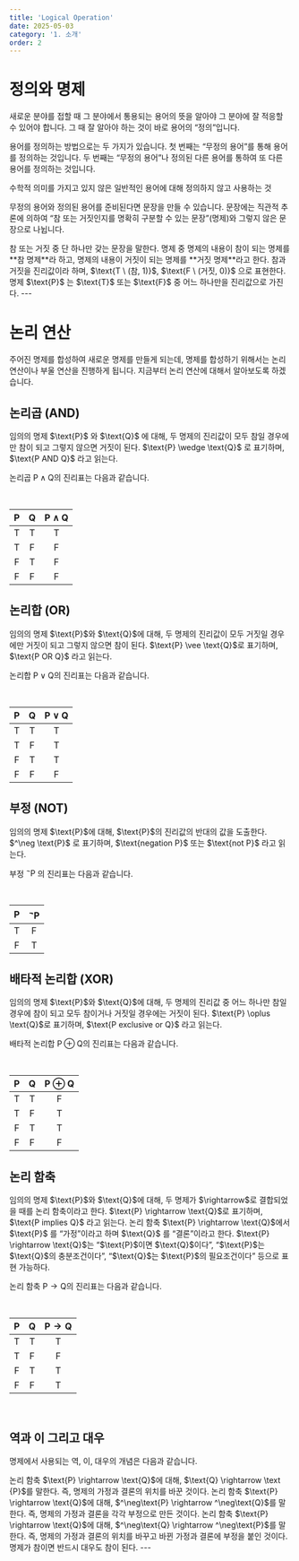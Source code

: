 ```yaml
---
title: 'Logical Operation'
date: 2025-05-03
category: '1. 소개'
order: 2
---
```


# 정의와 명제

새로운 분야를 접할 때 그 분야에서 통용되는 용어의 뜻을 알아야 그 분야에 잘 적응할 수 있어야 합니다. 그 때 잘 알아야 하는 것이 바로 용어의 “정의”입니다.

용어를 정의하는 방법으로는 두 가지가 있습니다. 첫 번째는 “무정의 용어”를 통해 용어를 정의하는 것입니다. 두 번째는 “무정의 용어”나 정의된 다른 용어를 통하여 또 다른 용어를 정의하는 것입니다.

<Callout title="무정의 용어 (정의)">
  수학적 의미를 가지고 있지 않은 일반적인 용어에 대해 정의하지 않고 사용하는 것
</Callout>

무정의 용어와 정의된 용어를 준비된다면 문장을 만들 수 있습니다. 문장에는 직관적 추론에
의하여 “참 또는 거짓인지를 명확히 구분할 수 있는 문장”(명제)와 그렇지 않은 문장으로
나뉩니다.

<Callout title="명제 (정의)">
  참 또는 거짓 중 단 하나만 갖는 문장을 말한다. 명제 중 명제의 내용이 참이 되는
  명제를 **참 명제**라 하고, 명제의 내용이 거짓이 되는 명제를 **거짓 명제**라고
  한다.
</Callout>

<Callout title="진리값 (정의)">
  참과 거짓을 진리값이라 하며, $\text{T \ (참, 1)}$, $\text{F \ (거짓, 0)}$ 으로 표현한다.<br /> 
  명제 $\text{P}$ 는 $\text{T}$ 또는 $\text{F}$ 중 어느 하나만을 진리값으로 가진다.
</Callout>
---

# 논리 연산

주어진 명제를 합성하여 새로운 명제를 만들게 되는데, 명제를 합성하기 위해서는 논리 연산이나 부울 연산을 진행하게 됩니다. 지금부터 논리 연산에 대해서 알아보도록 하겠습니다.

## 논리곱 (AND)

<Callout title="논리곱 (정의)">
  임의의 명제 $\text{P}$ 와 $\text{Q}$ 에 대해, 두 명제의 진리값이 모두 참일 경우에만 참이 되고 그렇지 않으면 거짓이 된다. $\text{P} \wedge \text{Q}$ 로 표기하며, $\text{P AND Q}$ 라고 읽는다.
</Callout>

논리곱 $\text{P} \wedge \text{Q}$의 진리표는 다음과 같습니다.

<br />

| $\text{P}$ | $\text{Q}$ | $\text{P} \wedge \text{Q}$ |
| :--------: | :--------: | :------------------------: |
| $\text{T}$ | $\text{T}$ |         $\text{T}$         |
| $\text{T}$ | $\text{F}$ |         $\text{F}$         |
| $\text{F}$ | $\text{T}$ |         $\text{F}$         |
| $\text{F}$ | $\text{F}$ |         $\text{F}$         |

## 논리합 (OR)

<Callout title="논리합 (정의)">
  임의의 명제 $\text{P}$와 $\text{Q}$에 대해, 두 명제의 진리값이 모두 거짓일 경우에만 거짓이 되고 그렇지 않으면 참이 된다. $\text{P} \vee \text{Q}$로 표기하며, $\text{P OR Q}$ 라고 읽는다.
</Callout>

논리합 $\text{P} \vee \text{Q}$의 진리표는 다음과 같습니다.

<br />

| $\text{P}$ | $\text{Q}$ | $\text{P} \vee \text{Q}$ |
| :--------: | :--------: | :----------------------: |
| $\text{T}$ | $\text{T}$ |        $\text{T}$        |
| $\text{T}$ | $\text{F}$ |        $\text{T}$        |
| $\text{F}$ | $\text{T}$ |        $\text{T}$        |
| $\text{F}$ | $\text{F}$ |        $\text{F}$        |

## 부정 (NOT)

<Callout title="부정 (정의)">
  임의의 명제 $\text{P}$에 대해, $\text{P}$의 진리값의 반대의 값을 도출한다. $^\neg \text{P}$ 로 표기하며, $\text{negation P}$ 또는 $\text{not P}$ 라고 읽는다.
</Callout>

부정 $^\neg \text{P}$ 의 진리표는 다음과 같습니다.

<br />

| $\text{P}$ | $^\neg \text{P}$ |
| :--------: | :--------------: |
| $\text{T}$ |    $\text{F}$    |
| $\text{F}$ |    $\text{T}$    |

## 배타적 논리합 (XOR)

<Callout title="배타적 논리합 (정의)">
  임의의 명제 $\text{P}$와 $\text{Q}$에 대해, 두 명제의 진리값 중 어느 하나만 참일 경우에 참이 되고 모두 참이거나 거짓일 경우에는 거짓이 된다. $\text{P} \oplus \text{Q}$로 표기하며, $\text{P exclusive or Q}$ 라고 읽는다.
</Callout>

배타적 논리합 $\text{P} \oplus \text{Q}$의 진리표는 다음과 같습니다.

<br />

| $\text{P}$ | $\text{Q}$ | $\text{P} \oplus \text{Q}$ |
| :--------: | :--------: | :------------------------: |
| $\text{T}$ | $\text{T}$ |         $\text{F}$         |
| $\text{T}$ | $\text{F}$ |         $\text{T}$         |
| $\text{F}$ | $\text{T}$ |         $\text{T}$         |
| $\text{F}$ | $\text{F}$ |         $\text{F}$         |

## 논리 함축

<Callout title="논리 함축 (정의)">
  임의의 명제 $\text{P}$와 $\text{Q}$에 대해, 두 명제가 $\rightarrow$로 결합되었을 때를 논리 함축이라고 한다. $\text{P} \rightarrow \text{Q}$로 표기하며, $\text{P implies Q}$ 라고 읽는다. 논리 함축 $\text{P} \rightarrow \text{Q}$에서 $\text{P}$ 를 “가정”이라고 하며 $\text{Q}$ 를 “결론”이라고 한다. $\text{P} \rightarrow \text{Q}$는 “$\text{P}$이면 $\text{Q}$이다”, “$\text{P}$는 $\text{Q}$의 충분조건이다”, “$\text{Q}$는 $\text{P}$의 필요조건이다” 등으로 표현 가능하다.
</Callout>

논리 함축 $\text{P} \rightarrow \text{Q}$의 진리표는 다음과 같습니다.

<br />

| $\text{P}$ | $\text{Q}$ | $\text{P} \rightarrow \text{Q}$ |
| :--------: | :--------: | :-----------------------------: |
| $\text{T}$ | $\text{T}$ |           $\text{T}$            |
| $\text{T}$ | $\text{F}$ |           $\text{F}$            |
| $\text{F}$ | $\text{T}$ |           $\text{T}$            |
| $\text{F}$ | $\text{F}$ |           $\text{T}$            |

<br />

## 역과 이 그리고 대우

명제에서 사용되는 역, 이, 대우의 개념은 다음과 같습니다.

<Callout title="역 (Converse)">
  논리 함축 $\text{P} \rightarrow \text{Q}$에 대해, $\text{Q} \rightarrow \text
  {P}$를 말한다. 즉, 명제의 가정과 결론의 위치를 바꾼 것이다.
</Callout>
<Callout title="이 (inverse)">
  논리 함축 $\text{P} \rightarrow \text{Q}$에 대해, $^\neg\text{P} \rightarrow
  ^\neg\text{Q}$를 말한다. 즉, 명제의 가정과 결론을 각각 부정으로 만든 것이다.
</Callout>
<Callout title="대우 (contrapositive)">
  논리 함축 $\text{P} \rightarrow \text{Q}$에 대해, $^\neg\text{Q} \rightarrow
  ^\neg\text{P}$를 말한다. 즉, 명제의 가정과 결론의 위치를 바꾸고 바뀐 가정과
  결론에 부정을 붙인 것이다. 명제가 참이면 반드시 대우도 참이 된다.
</Callout>
---
